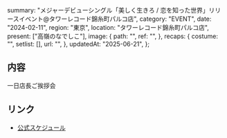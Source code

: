   summary:
    "メジャーデビューシングル「美しく生きろ / 恋を知った世界」リリースイベント@タワーレコード錦糸町パルコ店",
  category: "EVENT",
  date: "2024-02-11",
  region: "東京",
  location: "タワーレコード錦糸町パルコ店",
  present: ["高嶺のなでしこ"],
  image: {
    path: "",
    ref: "",
  },
  recaps: {
    costume: "",
    setlist: [],
    url: "",
  },
  updatedAt: "2025-06-21",
};

## 内容

一日店長ご挨拶会

## リンク

- [公式スケジュール](https://takanenonadeshiko.jp/?p=1769)
